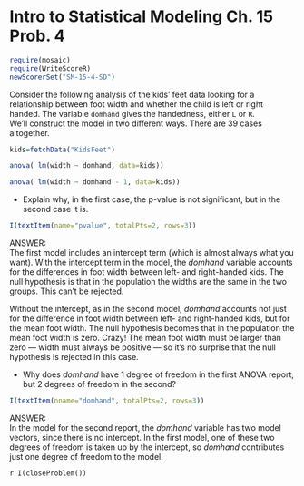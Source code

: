 Intro to Statistical Modeling Ch. 15 Prob. 4
========================================================
```r
require(mosaic)
require(WriteScoreR)
newScorerSet("SM-15-4-SD")
```

Consider the following analysis of the kids' feet data looking for a relationship between foot width and whether the child is left or right handed.  The variable <code>domhand</code> gives the handedness, either <code>L</code> or <code>R</code>.    
We'll construct the model in two different ways.  There are 39 cases altogether.

```r
kids=fetchData("KidsFeet")
```

```r
anova( lm(width ~ domhand, data=kids))
```

```r
anova( lm(width ~ domhand - 1, data=kids))
```

* Explain why, in the first case, the p-value is not significant, but in
the second case it is. 
```r
I(textItem(name="pvalue", totalPts=2, rows=3))
```

<aside>
ANSWER:    
The first model includes an intercept term (which is almost always what you want).  With the intercept term in the model, the *domhand* variable accounts for the differences in foot width between left- and right-handed kids.  The null hypothesis is that in the population the widths are the same in the two groups.  This can't be rejected.

Without the intercept, as in the second model, *domhand* accounts not just for the difference in foot width between left- and right-handed kids, but for the mean foot width.  The null hypothesis becomes that in the population the mean foot width is zero.  Crazy! The mean foot width must be larger than zero --- width must always be positive --- so it's no surprise that the null hypothesis is rejected in this case.
</aside>

* Why does *domhand* have 1 degree of freedom in the first ANOVA report, but 2 degrees of freedom in the second?
```r
I(textItem(nname="domhand", totalPts=2, rows=3))
```

<aside>
ANSWER:    
In the model for the second report, the *domhand* variable has two model vectors, since there is no intercept.  In the first model, one of these two degrees of freedom is taken up by the intercept, so *domhand* contributes just one degree of freedom to the model.
</aside>

`r I(closeProblem())`